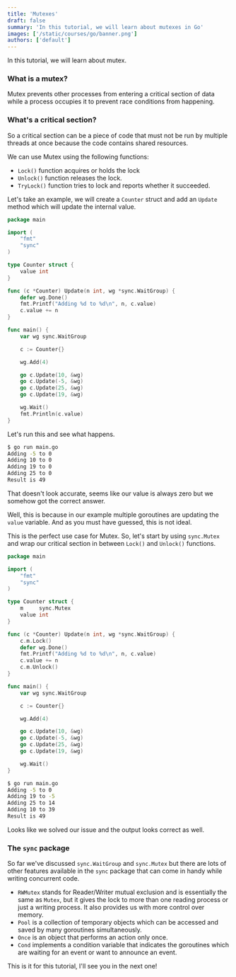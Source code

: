 ```yaml
---
title: 'Mutexes'
draft: false
summary: 'In this tutorial, we will learn about mutexes in Go'
images: ['/static/courses/go/banner.png']
authors: ['default']
---
```


In this tutorial, we will learn about mutex.

### What is a mutex?

Mutex prevents other processes from entering a critical section of data while a process occupies it to prevent race conditions from happening.

### What's a critical section?

So a critical section can be a piece of code that must not be run by multiple threads at once because the code contains shared resources.

We can use Mutex using the following functions:

- `Lock()` function acquires or holds the lock
- `Unlock()` function releases the lock.
- `TryLock()` function tries to lock and reports whether it succeeded.

Let's take an example, we will create a `Counter` struct and add an `Update` method which will update the internal value.

```go
package main

import (
	"fmt"
	"sync"
)

type Counter struct {
	value int
}

func (c *Counter) Update(n int, wg *sync.WaitGroup) {
	defer wg.Done()
	fmt.Printf("Adding %d to %d\n", n, c.value)
	c.value += n
}

func main() {
	var wg sync.WaitGroup

	c := Counter{}

	wg.Add(4)

	go c.Update(10, &wg)
	go c.Update(-5, &wg)
	go c.Update(25, &wg)
	go c.Update(19, &wg)

	wg.Wait()
	fmt.Println(c.value)
}
```

Let's run this and see what happens.

```bash
$ go run main.go
Adding -5 to 0
Adding 10 to 0
Adding 19 to 0
Adding 25 to 0
Result is 49
```

That doesn't look accurate, seems like our value is always zero but we somehow got the correct answer.

Well, this is because in our example multiple goroutines are updating the `value` variable. And as you must have guessed, this is not ideal.

This is the perfect use case for Mutex. So, let's start by using `sync.Mutex` and wrap our critical section in between `Lock()` and `Unlock()` functions.

```go
package main

import (
	"fmt"
	"sync"
)

type Counter struct {
	m     sync.Mutex
	value int
}

func (c *Counter) Update(n int, wg *sync.WaitGroup) {
	c.m.Lock()
	defer wg.Done()
	fmt.Printf("Adding %d to %d\n", n, c.value)
	c.value += n
	c.m.Unlock()
}

func main() {
	var wg sync.WaitGroup

	c := Counter{}

	wg.Add(4)

	go c.Update(10, &wg)
	go c.Update(-5, &wg)
	go c.Update(25, &wg)
	go c.Update(19, &wg)

	wg.Wait()
}
```

```bash
$ go run main.go
Adding -5 to 0
Adding 19 to -5
Adding 25 to 14
Adding 10 to 39
Result is 49
```

Looks like we solved our issue and the output looks correct as well.

### The `sync` package

So far we've discussed `sync.WaitGroup` and `sync.Mutex` but there are lots of other features available in the `sync` package that can come in handy while writing concurrent code.

- `RWMutex` stands for Reader/Writer mutual exclusion and is essentially the same as `Mutex`, but it gives the lock to more than one reading process or just a writing process. It also provides us with more control over memory.
- `Pool` is a collection of temporary objects which can be accessed and saved by many goroutines simultaneously.
- `Once` is an object that performs an action only once.
- `Cond` implements a condition variable that indicates the goroutines which are waiting for an event or want to announce an event.

This is it for this tutorial, I'll see you in the next one!
